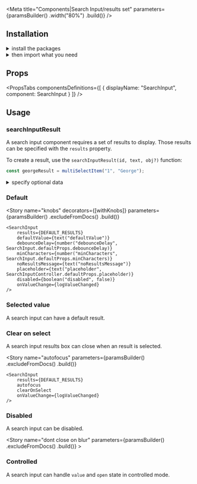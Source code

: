 
<Meta
    title="Components|Search Input/results set"
    parameters={paramsBuilder()
        .width("80%")
        .build()}
/>

<GithubLink filePath="/packages/react-components/components/search-input/src" />

<Anchor storyId="components-search-input-results-set--default-story" />

## Installation

<details><summary className="outline-0">install the packages</summary>

Install from <a href={INSTALLATION_PAGE}>the React bundle</a> or as a single package:

```bash
npm install @orbit-ui/react-search-input @orbit-ui/css-normalize @orbit-ui/tachyons @orbit-ui/semantic-ui-theme semantic-ui-react lodash styled-jsx
```
</details>

<details><summary className="outline-0">then import what you need</summary>

```javascript
import {
    SearchInput,
    searchInputResult
} from "@orbit-ui/react-search-input" | "@orbit-ui/react-components";
```
</details>

## Props

<PropsTabs
    componentsDefinitions={[
        { displayName: "SearchInput", component: SearchInput }
    ]}
/>

## Usage

### searchInputResult

A search input component requires a set of results to display. Those results can be specified with the `results` property.

To create a result, use the `searchInputResult(id, text, obj?)` function:

```javascript
const georgeResult = multiSelectItem("1", "George");
```

<details><summary className="outline-0">specify optional data</summary>

An optional data `obj` can be specified to provide additional information to callbacks like `onValueChange`:

```javascript
const georgeResult = multiSelectItem("1", "George", { backendId: 123 });
```
</details>

### Default

<Preview>
    <Story name="default">
        <SearchInput
            results={DEFAULT_RESULTS}
            onValueChange={logValueChanged}
        />
    </Story>
</Preview>

<Story
    name="knobs"
    decorators={[withKnobs]}
    parameters={paramsBuilder()
        .excludeFromDocs()
        .build()}
>
    <SearchInput
        results={DEFAULT_RESULTS}
        defaultValue={text("defaultValue")}
        debounceDelay={number("debounceDelay", SearchInput.defaultProps.debounceDelay)}
        minCharacters={number("minCharacters", SearchInput.defaultProps.minCharacters)}
        noResultsMessage={text("noResultsMessage")}
        placeholder={text("placeholder", SearchInputController.defaultProps.placeholder)}
        disabled={boolean("disabled", false)}
        onValueChange={logValueChanged}
    />
</Story>

### Selected value

A search input can have a default result.

<Preview>
    <Story name="selected value">
        <SearchInput
            results={DEFAULT_RESULTS}
            defaultValue={LAURIE_VALUE}
            onValueChange={logValueChanged}
        />
    </Story>
</Preview>

### Clear on select

A search input results box can close when an result is selected.

<Preview>
    <Story name="clear on select">
        <SearchInput
            results={DEFAULT_RESULTS}
            clearOnSelect
            onValueChange={logValueChanged}
        />
    </Story>
</Preview>

<Story
    name="autofocus"
    parameters={paramsBuilder()
        .excludeFromDocs()
        .build()}
>
    <SearchInput
        results={DEFAULT_RESULTS}
        autofocus
        clearOnSelect
        onValueChange={logValueChanged}
    />
</Story>

### Disabled

A search input can be disabled.

<Preview>
    <Story name="disabled">
        <SearchInput
            results={DEFAULT_RESULTS}
            disabled
            onValueChange={logValueChanged}
        />
    </Story>
</Preview>

<Story
    name="dont close on blur"
    parameters={paramsBuilder()
        .excludeFromDocs()
        .build()}
    >
    <SearchInput
        results={DEFAULT_RESULTS}
        closeOnBlur={false}
        closeOnOutsideClick
        onValueChange={logValueChanged}
    />
</Story>

### Controlled

A search input can handle `value` and `open` state in controlled mode.

<Preview>
    <Story name="controlled">
        <ControlledSearchInput
            results={DEFAULT_RESULTS}
            value={LAURIE_VALUE}
            onValueChange={logValueChanged}
        />
    </Story>
</Preview>

